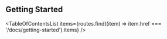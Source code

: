 
<Head>
  <title>Getting Started - Material React Table V1 Docs</title>
  <meta
    name="description"
    content="Getting Started with Material React Table"
  />
</Head>

## Getting Started

<TableOfContentsList
  items={routes.find((item) => item.href === '/docs/getting-started').items}
/>
